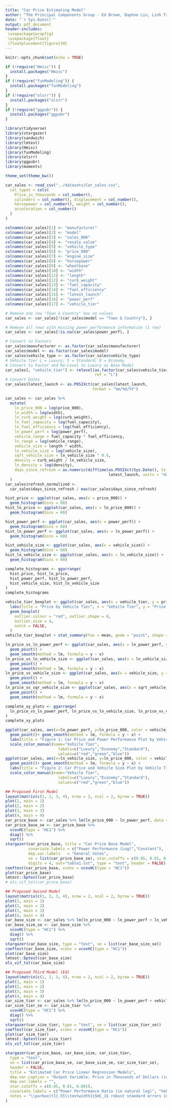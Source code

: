 ```yaml
---
title: "Car Price Estimating Model"
author: "The Principal Components Group - Ed Brown, Daphne Lin, Linh Tran, Lisa Wu"
date: "`r Sys.Date()`"
output: pdf_document
header-includes:
 \usepackage{wrapfig}
 \usepackage{float}
 \floatplacement{figure}{H}
---
```


```r
knitr::opts_chunk$set(echo = TRUE)
```


```r
if (!require("Hmisc")) {
  install.packages("Hmisc")
}
if (!require("funModeling")) {
  install.packages("funModeling")
}
if (!require("olsrr")) {
  install.packages("olsrr")
}
if (!require("ggpubr")) {
  install.packages("ggpubr")
}
```

```r

library(tidyverse)
library(stargazer)
library(sandwich)
library(lmtest)
library(Hmisc)
library(funModeling)
library(olsrr)
library(ggpubr)
library(moments)

theme_set(theme_bw())
```

```r
car_sales <- read_csv("../datasets/Car_sales.csv",
  col_types = cols(
    Price_in_thousands = col_number(),
    cylinders = col_number(), displacement = col_number(),
    horsepower = col_number(), weight = col_number(),
    acceleration = col_number()
  )
)
```

```r
colnames(car_sales)[1] <- "manufacturer"
colnames(car_sales)[2] <- "model"
colnames(car_sales)[3] <- "sales_000"
colnames(car_sales)[4] <- "resale_value"
colnames(car_sales)[5] <- "vehicle_type"
colnames(car_sales)[6] <- "price_000"
colnames(car_sales)[7] <- "engine_size"
colnames(car_sales)[8] <- "horsepower"
colnames(car_sales)[9] <- "wheelbase"
colnames(car_sales)[10] <- "width"
colnames(car_sales)[11] <- "length"
colnames(car_sales)[12] <- "curb_weight"
colnames(car_sales)[13] <- "fuel_capacity"
colnames(car_sales)[14] <- "fuel_efficiency"
colnames(car_sales)[15] <- "latest_launch"
colnames(car_sales)[16] <- "power_perf"
colnames(car_sales)[17] <- "vehicle_tier"
```

```r
# Remove one row "Town & Country" has no values
car_sales <- car_sales[!(car_sales$model == "Town & Country"), ]

# Remove all rows with missing power_performance information (1 row)
car_sales <- car_sales[!is.na(car_sales$power_perf), ]
```

```r
# Convert to Factors
car_sales$manufacturer <- as.factor(car_sales$manufacturer)
car_sales$model <- as.factor(car_sales$model)
car_sales$vehicle_type <- as.factor(car_sales$vehicle_type)
# Vehicle Tier L = Luxury; S = Standard; E = Economy
# Convert to Factor and Re-Level to Luxury as Base Model
car_sales[, "vehicle_tier"] <- relevel(as.factor(car_sales$vehicle_tier), 
                                       ref = "L")
# Convert Dates
car_sales$latest_launch <- as.POSIXct(car_sales$latest_launch, 
                                      format = "%m/%d/%Y")
```
```r
car_sales <- car_sales %>%
  mutate(
    ln_price_000 = log(price_000),
    ln_width = log(width),
    ln_curb_weight = log(curb_weight),
    ln_fuel_capacity = log(fuel_capacity),
    ln_fuel_efficiency = log(fuel_efficiency),
    ln_power_perf = log(power_perf),
    vehicle_range = fuel_capacity * fuel_efficiency,
    ln_range = log(vehicle_range),
    vehicle_size = length * width,
    ln_vehicle_size = log(vehicle_size),
    sqrt_vehicle_size = ln_vehicle_size ^ 0.5,
    density = curb_weight / ln_vehicle_size,
    ln_density = log(density),
    days_since_refresh = as.numeric(difftime(as.POSIXct(Sys.Date(), tz = "UTC"), 
                                             latest_launch, units = "days"))
  )
car_sales$refresh_normalized <- 
  car_sales$days_since_refresh / max(car_sales$days_since_refresh)
```

```r
hist_price <- ggplot(car_sales, aes(x = price_000)) +
  geom_histogram(bins = 60)
hist_ln_price <- ggplot(car_sales, aes(x = ln_price_000)) +
  geom_histogram(bins = 60)

hist_power_perf <- ggplot(car_sales, aes(x = power_perf)) +
  geom_histogram(bins = 60)
hist_ln_power_perf <- ggplot(car_sales, aes(x = ln_power_perf)) +
  geom_histogram(bins = 60)

hist_vehicle_size <- ggplot(car_sales, aes(x = vehicle_size)) +
  geom_histogram(bins = 60)
hist_ln_vehicle_size <- ggplot(car_sales, aes(x = ln_vehicle_size)) +
  geom_histogram(bins = 60)
```
\newpage
```r
complete_histograms <- ggarrange(
  hist_price, hist_ln_price,
  hist_power_perf, hist_ln_power_perf,
  hist_vehicle_size, hist_ln_vehicle_size
)
complete_histograms
```

```r
vehicle_tier_boxplot <- ggplot(car_sales, aes(x = vehicle_tier, y = price_000)) +
  labs(title = "Price by Vehicle Tier", x = "Vehicle Tier", y = "Price in Thousands") +
  geom_boxplot(
    outlier.colour = "red", outlier.shape = 8,
    outlier.size = 4,
    notch = FALSE,
  )
vehicle_tier_boxplot + stat_summary(fun = mean, geom = "point", shape = 23, size = 4)
```

```r
ln_price_vs_ln_power_perf <- ggplot(car_sales, aes(x = ln_power_perf, y = ln_price_000)) +
  geom_point() +
  geom_smooth(method = lm, formula = y ~ x)
ln_price_vs_ln_vehicle_size <- ggplot(car_sales, aes(x = ln_vehicle_size, y = ln_price_000)) +
  geom_point() +
  geom_smooth(method = lm, formula = y ~ x)
ln_price_vs_vehicle_size <- ggplot(car_sales, aes(x = vehicle_size, y = ln_price_000)) +
  geom_point() +
  geom_smooth(method = lm, formula = y ~ x)
ln_price_vs_sqr_vehicle_size <- ggplot(car_sales, aes(x = sqrt_vehicle_size, y = ln_price_000)) +
  geom_point() +
  geom_smooth(method = lm, formula = y ~ x)

```

```r
complete_xy_plots <- ggarrange(
  ln_price_vs_ln_power_perf, ln_price_vs_ln_vehicle_size, ln_price_vs_vehicle_size, ln_price_vs_sqr_vehicle_size
)
complete_xy_plots
```
```r
ggplot(car_sales, aes(x=ln_power_perf, y=ln_price_000, color = vehicle_tier)) +
  geom_point()+ geom_smooth(method = lm, formula = y ~ x) +
  labs(title = "Figure 1: Car Price and Power Performance Plot by Vehicle Tier", x = "Power Performance (in natural log)", y = "Price in Thousands (in natural log)") +
  scale_color_manual(name="Vehicle Tier",
                       labels=c("Luxury","Economy","Standard"),
                       values=c("red","green","blue"))
ggplot(car_sales, aes(x=ln_vehicle_size, y=ln_price_000, color = vehicle_tier)) +
  geom_point()+ geom_smooth(method = lm, formula = y ~ x) +
  labs(title = "Figure 2: Car Price and Vehicle Size Plot by Vehicle Tier", x = "Vehicle Size (in natural log)", y = "Price in Thousands (in natural log)") +
  scale_color_manual(name="Vehicle Tier",
                       labels=c("Luxury","Economy","Standard"),
                       values=c("red","green","blue"))
```

```r
## Proposed First Model
layout(matrix(c(1, 2, 3, 4), nrow = 2, ncol = 2, byrow = TRUE))
plot(1, main = 1)
plot(2, main = 2)
plot(3, main = 3)
plot(4, main = 4)
car_price_base <- car_sales %>% lm(ln_price_000 ~ ln_power_perf, data = .)
car_price_base_se <- car_price_base %>%
  vcovHC(type = "HC1") %>%
  diag() %>%
  sqrt()
stargazer(car_price_base, title = "Car Price Base Model",
          covariate.labels = c("Power Performance (Log)","Constant"),
          dep.var.labels   = "General Votes",
          se = list(car_price_base_se), star.cutoffs = c(0.05, 0.01, 0.001),
          digits = 4, out="table1.txt", type = "text", header = FALSE)
coeftest(car_price_base, vconv = vcovHC(type = "HC1"))
plot(car_price_base)
lmtest::bptest(car_price_base)
# ols_vif_tol(car_price_base)
```

```r
## Proposed Second Model
layout(matrix(c(1, 2, 3, 4), nrow = 2, ncol = 2, byrow = TRUE))
plot(1, main = 1)
plot(2, main = 2)
plot(3, main = 3)
plot(4, main = 4)
car_base_size <- car_sales %>% lm(ln_price_000 ~ ln_power_perf + ln_vehicle_size, data = .)
car_base_size_se <- car_base_size %>%
  vcovHC(type = "HC1") %>%
  diag() %>%
  sqrt()
stargazer(car_base_size, type = "text", se = list(car_base_size_se))
coeftest(car_base_size, vconv = vcovHC(type = "HC1"))
plot(car_base_size)
lmtest::bptest(car_base_size)
ols_vif_tol(car_base_size)
```
```r
## Proposed Third Model (Ed)
layout(matrix(c(1, 2, 3, 4), nrow = 2, ncol = 2, byrow = TRUE))
plot(1, main = 1)
plot(2, main = 2)
plot(3, main = 3)
plot(4, main = 4)
car_size_tier <- car_sales %>% lm(ln_price_000 ~ ln_power_perf + vehicle_tier + ln_vehicle_size, data = .)
car_size_tier_se <- car_size_tier %>%
  vcovHC(type = "HC1") %>%
  diag() %>%
  sqrt()
stargazer(car_size_tier, type = "text", se = list(car_size_tier_se))
coeftest(car_size_tier, vconv = vcovHC(type = "HC1"))
plot(car_size_tier)
lmtest::bptest(car_size_tier)
ols_vif_tol(car_size_tier)
```

```r
stargazer(car_price_base, car_base_size, car_size_tier,
  type = "text",
  se = list(car_price_base_se, car_base_size_se, car_size_tier_se),
  header = FALSE,
  title = "Estimated Car Price Linear Regression Models",
  dep.var.caption = "Output Variable: Price in Thousands of Dollars (in natural log)",
  dep.var.labels = "",
  star.cutoffs = c(0.05, 0.01, 0.001),
  covariate.labels = c("Power Performance Ratio (in natural log)", "Vehicle Tier-Economy", "Vehicle Tier-Mid", "Vehicle Size", "constant"),
  notes = "\\parbox[t]{.55\\textwidth}{$HC_1$ robust standard errors in parentheses. Luxury Vehicles are the base Tier}", notes.align = "l"
)
```
